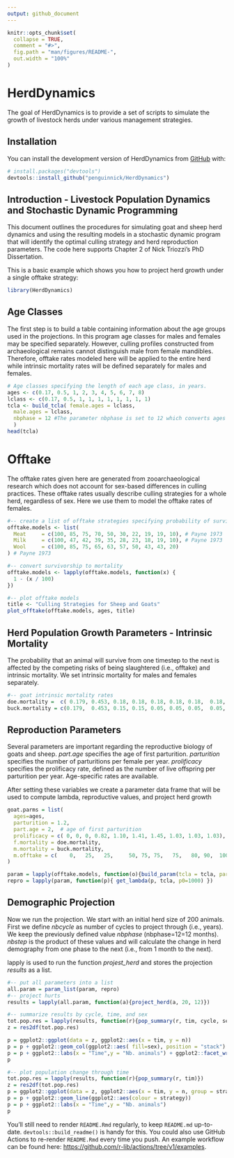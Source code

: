```yaml
---
output: github_document
---
```


<!-- README.md is generated from README.Rmd. Please edit that file -->

```r
knitr::opts_chunk$set(
  collapse = TRUE,
  comment = "#>",
  fig.path = "man/figures/README-",
  out.width = "100%"
)
```

<!-- badges: start -->
<!-- badges: end -->

# HerdDynamics
The goal of HerdDynamics is to provide a set of scripts to simulate the growth of livestock herds under various management strategies.

## Installation

You can install the development version of HerdDynamics from [GitHub](https://github.com/) with:

``` r
# install.packages("devtools")
devtools::install_github("penguinnick/HerdDynamics")
```

## Introduction - Livestock Population Dynamics and Stochastic Dynamic Programming

This document outlines the procedures for simulating goat and sheep herd dynamics and using the resulting models in a stochastic dynamic program that will identify the optimal culling strategy and herd reproduction parameters. The code here supports Chapter 2 of Nick Triozzi's PhD Dissertation.

This is a basic example which shows you how to project herd growth under a single offtake strategy:

```r
library(HerdDynamics)
```

## Age Classes

The first step is to build a table containing information about the age groups used in the projections. In this program age classes for males and females may be specified separately. However, culling profiles constructed from archaeological remains cannot distinguish male from female mandibles. Therefore, offtake rates modeled here will be applied to the entire herd while intrinsic mortality rates will be defined separately for males and females.

```r
# Age classes specifying the length of each age class, in years.
ages <- c(0.17, 0.5, 1, 2, 3, 4, 5, 6, 7, 8)
lclass <- c(0.17, 0.5, 1, 1, 1, 1, 1, 1, 1, 1)
tcla <- build_tcla( female.ages = lclass, 
  male.ages = lclass, 
  nbphase = 12 #The parameter nbphase is set to 12 which converts ages to months.
  ) 
head(tcla)
```
# Offtake

The offtake rates given here are generated from zooarchaeological research which does not account for sex-based differences in culling practices.  These offtake rates usually describe culling strategies for a whole herd, regardless of sex. Here we use them to model the offtake rates of females. 

```r
#-- create a list of offtake strategies specifying probability of survival by age
offtake.models <- list(
  Meat     = c(100, 85, 75, 70, 50, 30, 22, 19, 19, 10), # Payne 1973
  Milk     = c(100, 47, 42, 39, 35, 28, 23, 18, 19, 10), # Payne 1973
  Wool     = c(100, 85, 75, 65, 63, 57, 50, 43, 43, 20)
) # Payne 1973

#-- convert survivorship to mortality
offtake.models <- lapply(offtake.models, function(x) {
  1 - (x / 100)
})

#-- plot offtake models
title <- "Culling Strategies for Sheep and Goats"
plot_offtake(offtake.models, ages, title)
```

## Herd Population Growth Parameters - Intrinsic Mortality

The probability that an animal will survive from one timestep to the next is affected by the competing risks of being slaughtered (i.e., offtake) and intrinsic mortality. We set intrinsic mortality for males and females separately.

```r
#-- goat intrinsic mortality rates
doe.mortality =  c( 0.179, 0.453, 0.18, 0.18, 0.18, 0.18, 0.18,  0.18,  0.18, 0.18)
buck.mortality = c(0.179,  0.453, 0.15, 0.15, 0.05, 0.05, 0.05,  0.05,  1.00, 1.00)
```

## Reproduction Parameters
Several parameters are important regarding the reproductive biology of goats and sheep.
*part.age* specifies the age of first parturition. 
*parturition* specifies the number of parturitions per female per year. 
*prolificacy* specifies the prolificacy rate, defined as the number of live offspring per parturition per year. Age-specific rates are available.

After setting these variables we create a parameter data frame that will be used to compute lambda, reproductive values, and project herd growth

```r
goat.parms = list(
  ages=ages,
  parturition = 1.2,
  part.age = 2,  # age of first parturition
  prolificacy = c( 0, 0, 0, 0.82, 1.10, 1.41, 1.45, 1.03, 1.03, 1.03),
  f.mortality = doe.mortality,
  m.mortality = buck.mortality,
  m.offtake = c(    0,   25,   25,     50, 75, 75,   75,   80, 90,  100)  / 100 # male offtake
)

param = lapply(offtake.models, function(o){build_param(tcla = tcla, parms=goat.parms, male.offtake = TRUE, offtake = o, phase="month")})
repro = lapply(param, function(p){ get_lambda(p, tcla, p0=1000) }) 

```

## Demographic Projection
Now we run the projection. We start with an initial herd size of 200 animals.
First we define *nbcycle* as number of cycles to project through (i.e., years). We keep the previously defined value  *nbphase* (nbphase=12=12 months). *nbstep* is the product of these values and will calculate the change in herd demography from one phase to the next (i.e., from 1 month to the next).

lapply is used to run the function *projest_herd* and stores the projection *results* as a list.

```r
#-- put all parameters into a list
all.param = param_list(param, repro)
#-- project hurts
results = lapply(all.param, function(a){project_herd(a, 20, 12)})
```

```r
#-- summarize results by cycle, time, and sex 
tot.pop.res = lapply(results, function(r){pop_summary(r, tim, cycle, sex)})
z = res2df(tot.pop.res)

p = ggplot2::ggplot(data = z, ggplot2::aes(x = tim, y = n))
p = p + ggplot2::geom_col(ggplot2::aes( fill=sex), position = "stack")
p = p + ggplot2::labs(x = "Time",y = "Nb. animals") + ggplot2::facet_wrap(~strategy)
p

#-- plot population change through time
tot.pop.res = lapply(results, function(r){pop_summary(r, tim)})
z = res2df(tot.pop.res)
p = ggplot2::ggplot(data = z, ggplot2::aes(x = tim, y = n, group = strategy))
p = p + ggplot2::geom_line(ggplot2::aes(colour = strategy))
p = p + ggplot2::labs(x = "Time",y = "Nb. animals")
p
```

You'll still need to render `README.Rmd` regularly, to keep `README.md` up-to-date. `devtools::build_readme()` is handy for this. You could also use GitHub Actions to re-render `README.Rmd` every time you push. An example workflow can be found here: <https://github.com/r-lib/actions/tree/v1/examples>.
